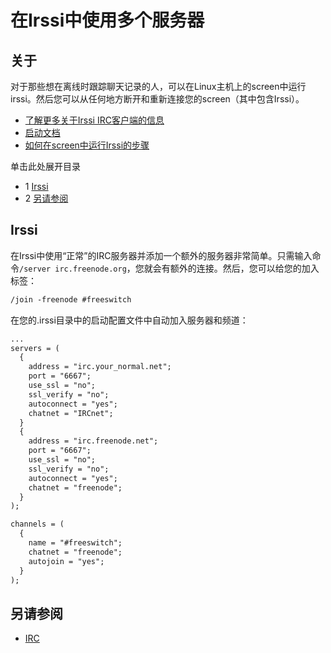 # 在Irssi中使用多个服务器

## 关于

对于那些想在离线时跟踪聊天记录的人，可以在Linux主机上的screen中运行irssi。然后您可以从任何地方断开和重新连接您的screen（其中包含Irssi）。

* [了解更多关于Irssi IRC客户端的信息](http://www.irssi.org/)
* [启动文档](http://www.irssi.org/documentation/startup)
* [如何在screen中运行Irssi的步骤](http://quadpoint.org/articles/irssi)

单击此处展开目录

* 1 [Irssi](#-freeswitch--multiple-servers-in-irssi-)
* 2 [另请参阅](#see-also)

## Irssi

在Irssi中使用“正常”的IRC服务器并添加一个额外的服务器非常简单。只需输入命令`/server irc.freenode.org`，您就会有额外的连接。然后，您可以给您的加入标签：

```xml
/join -freenode #freeswitch
```

在您的.irssi目录中的启动配置文件中自动加入服务器和频道：

```xml
...
servers = (
  {
    address = "irc.your_normal.net";
    port = "6667";
    use_ssl = "no";
    ssl_verify = "no";
    autoconnect = "yes";
    chatnet = "IRCnet";
  }
  {
    address = "irc.freenode.net";
    port = "6667";
    use_ssl = "no";
    ssl_verify = "no";
    autoconnect = "yes";
    chatnet = "freenode";
  }
);

channels = (
  {
    name = "#freeswitch";
    chatnet = "freenode";
    autojoin = "yes";
  }
);
```

## 另请参阅

* [IRC](../Community/IRC_1970341.mdx#pb)